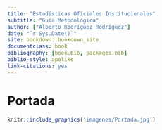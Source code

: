 ```yaml
--- 
title: "Estadísticas Oficiales Institucionales"
subtitle: "Guía Metodológica"
author: ["Alberto Rodríguez Rodríguez"]
date: "`r Sys.Date()`"
site: bookdown::bookdown_site
documentclass: book
bibliography: [book.bib, packages.bib]
biblio-style: apalike
link-citations: yes
---
```


# Portada {-}

```r
knitr::include_graphics('imagenes/Portada.jpg')
```